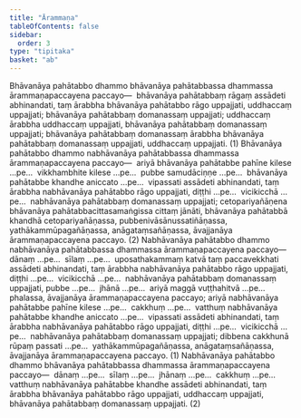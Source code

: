 ```yaml
---
title: "Ārammaṇa"
tableOfContents: false
sidebar:
  order: 3
type: "tipitaka"
basket: "ab"
---
```



<DynamicBreadcrumb />

<Division number="37">

<Paragraph number="4146">
Bhāvanāya pahātabbo dhammo bhāvanāya pahātabbassa dhammassa ārammaṇapaccayena paccayo—  bhāvanāya pahātabbaṃ rāgaṃ assādeti abhinandati, taṃ ārabbha bhāvanāya pahātabbo rāgo uppajjati, uddhaccaṃ uppajjati; bhāvanāya pahātabbaṃ domanassaṃ uppajjati; uddhaccaṃ ārabbha uddhaccaṃ uppajjati, bhāvanāya pahātabbaṃ domanassaṃ uppajjati; bhāvanāya pahātabbaṃ domanassaṃ ārabbha bhāvanāya pahātabbaṃ domanassaṃ uppajjati, uddhaccaṃ uppajjati. (1)
</Paragraph>

<Paragraph number="4147">
Bhāvanāya pahātabbo dhammo nabhāvanāya pahātabbassa dhammassa ārammaṇapaccayena paccayo—  ariyā bhāvanāya pahātabbe pahīne kilese …pe…  vikkhambhite kilese …pe…  pubbe samudāciṇṇe …pe…  bhāvanāya pahātabbe khandhe aniccato …pe…  vipassati assādeti abhinandati, taṃ ārabbha nabhāvanāya pahātabbo rāgo uppajjati, diṭṭhi …pe…  vicikicchā …pe…  nabhāvanāya pahātabbaṃ domanassaṃ uppajjati; cetopariyañāṇena bhāvanāya pahātabbacittasamaṅgissa cittaṃ jānāti, bhāvanāya pahātabbā khandhā cetopariyañāṇassa, pubbenivāsānussatiñāṇassa, yathākammūpagañāṇassa, anāgataṃsañāṇassa, āvajjanāya ārammaṇapaccayena paccayo. (2)
</Paragraph>

</Division>
<Division number="38">

<Paragraph number="4148">
Nabhāvanāya pahātabbo dhammo nabhāvanāya pahātabbassa dhammassa ārammaṇapaccayena paccayo—  dānaṃ …pe…  sīlaṃ …pe…  uposathakammaṃ katvā taṃ paccavekkhati assādeti abhinandati, taṃ ārabbha nabhāvanāya pahātabbo rāgo uppajjati, diṭṭhi …pe…  vicikicchā …pe…  nabhāvanāya pahātabbaṃ domanassaṃ uppajjati, pubbe …pe…  jhānā …pe…  ariyā maggā vuṭṭhahitvā …pe…  phalassa, āvajjanāya ārammaṇapaccayena paccayo; ariyā nabhāvanāya pahātabbe pahīne kilese …pe…  cakkhuṃ …pe…  vatthuṃ nabhāvanāya pahātabbe khandhe aniccato …pe…  vipassati assādeti abhinandati, taṃ ārabbha nabhāvanāya pahātabbo rāgo uppajjati, diṭṭhi …pe…  vicikicchā …pe…  nabhāvanāya pahātabbaṃ domanassaṃ uppajjati; dibbena cakkhunā rūpaṃ passati …pe…  yathākammūpagañāṇassa, anāgataṃsañāṇassa, āvajjanāya ārammaṇapaccayena paccayo. (1)
</Paragraph>

<Paragraph number="4149">
Nabhāvanāya pahātabbo dhammo bhāvanāya pahātabbassa dhammassa ārammaṇapaccayena paccayo—  dānaṃ …pe…  sīlaṃ …pe…  jhānaṃ …pe…  cakkhuṃ …pe…  vatthuṃ nabhāvanāya pahātabbe khandhe assādeti abhinandati, taṃ ārabbha bhāvanāya pahātabbo rāgo uppajjati, uddhaccaṃ uppajjati, bhāvanāya pahātabbaṃ domanassaṃ uppajjati. (2)
</Paragraph>
</Division>